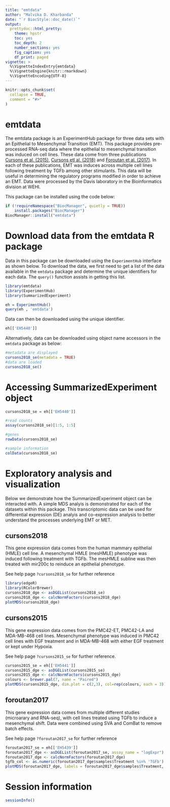 ```yaml
---
title: "emtdata"
author: "Malvika D. Kharbanda"
date: "`r BiocStyle::doc_date()`"
output:
  prettydoc::html_pretty:
    theme: hpstr
    toc: yes
    toc_depth: 2
    number_sections: yes
    fig_caption: yes
    df_print: paged
vignette: >
  %\VignetteIndexEntry{emtdata}
  %\VignetteEngine{knitr::rmarkdown}
  %\VignetteEncoding{UTF-8}
---
```


```r
knitr::opts_chunk$set(
  collapse = TRUE,
  comment = "#>"
)
```

# emtdata
The emtdata package is an ExperimentHub package for three data sets with an Epithelial to Mesenchymal Transition (EMT). This package provides pre-processed RNA-seq data where the epithelial to mesenchymal transition was induced on cell lines. These data come from three publications [Cursons et al. (2015)](https://www.ncbi.nlm.nih.gov/bioproject/?term=PRJNA322427), [Cursons etl al. (2018)](https://www.ncbi.nlm.nih.gov/bioproject/?term=PRJEB25042) and [Foroutan et al. (2017)](https://doi.org/10.4225/49/5a2a11fa43fe3). In each of these publications, EMT was induces across multiple cell lines following treatment by TGFb among other stimulants. This data will be useful in determining the regulatory programs modified in order to achieve an EMT. Data were processed by the Davis laboratory in the Bioinformatics division at WEHI.
  
This package can be installed using the code below:

```r
if (!requireNamespace("BiocManager", quietly = TRUE))
    install.packages("BiocManager")
BiocManager::install("emtdata")
```

# Download data from the emtdata R package

Data in this package can be downloaded using the `ExperimentHub` interface as shown below. To download the data, we first need to get a list of the data available in the `emtdata` package and determine the unique identifiers for each data. The `query()` function assists in getting this list.

```r
library(emtdata)
library(ExperimentHub)
library(SummarizedExperiment)
```

```r
eh = ExperimentHub()
query(eh , 'emtdata')
```

Data can then be downloaded using the unique identifier.

```r
eh[['EH5440']]
```

Alternatively, data can be downloaded using object name accessors in the `emtdata` package as below:

```r
#metadata are displayed
cursons2018_se(metadata = TRUE)
#data are loaded
cursons2018_se()
```

# Accessing SummarizedExperiment object

```r
cursons2018_se = eh[['EH5440']]

#read counts
assay(cursons2018_se)[1:5, 1:5]

#genes
rowData(cursons2018_se)

#sample information
colData(cursons2018_se)
```

# Exploratory analysis and visualization

Below we demonstrate how the SummarizedExperiment object can be interacted with. A simple MDS analyis is demonstrated for each of the datasets within this package. This transcriptomic data can be used for differential expression (DE) analyis and co-expression analysis to better understand the processes underlying EMT or MET. 

## cursons2018

This gene expression data comes from the human mammary epithelial (HMLE) cell line. A mesenchymal HMLE (mesHMLE) phenotype was induced following treatment with TGFb. The mesHMLE subline was then treated with mir200c to reinduce an epithelial phenotype.

See help page `?cursons2018_se` for further reference

```r
library(edgeR)
library(RColorBrewer)
cursons2018_dge <- asDGEList(cursons2018_se)
cursons2018_dge <- calcNormFactors(cursons2018_dge)
plotMDS(cursons2018_dge)
```

## cursons2015

This gene expression data comes from the PMC42-ET, PMC42-LA and MDA-MB-468 cell lines. Mesenchymal phenotype was induced in PMC42 cell lines with EGF treatment and in MDA-MB-468 with either EGF treatment or kept under Hypoxia. 

See help page `?cursons2015_se` for further reference. 

```r
cursons2015_se = eh[['EH5441']]
cursons2015_dge <- asDGEList(cursons2015_se)
cursons2015_dge <- calcNormFactors(cursons2015_dge)
colours <- brewer.pal(7, name = "Paired")
plotMDS(cursons2015_dge, dim.plot = c(2,3), col=rep(colours, each = 3)) 
```

## foroutan2017

This gene expression data comes from multiple different studies (microarary and RNA-seq), with cell lines treated using TGFb to induce a mesenchymal shift. Data were combined using SVA and ComBat to remove batch effects.

See help page `?foroutan2017_se` for further reference

```r
foroutan2017_se = eh[['EH5439']]
foroutan2017_dge <- asDGEList(foroutan2017_se, assay_name = "logExpr")
foroutan2017_dge <- calcNormFactors(foroutan2017_dge)
tgfb_col <- as.numeric(foroutan2017_dge$samples$Treatment %in% 'TGFb') + 1
plotMDS(foroutan2017_dge, labels = foroutan2017_dge$samples$Treatment, col = tgfb_col)
```

# Session information

```r
sessionInfo()
```
